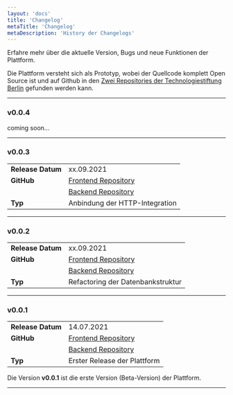 ```yaml
---
layout: 'docs'
title: 'Changelog'
metaTitle: 'Changelog'
metaDescription: 'History der Changelogs'
---
```

  
<p className="lead">
  Erfahre mehr über die aktuelle Version, Bugs und neue Funktionen der Plattform.
</p>

Die Plattform versteht sich als Prototyp, wobei der Quellcode komplett Open Source ist und auf Github in den [Zwei Repositories der Technologiestiftung Berlin](https://github.com/technologiestiftung?q=stadtpuls&type=&language=&sort=) gefunden werden kann. 

---

### v0.0.4

coming soon...

---

### v0.0.3
|   |   |
|---|---|
| **Release Datum** | xx.09.2021 |
| **GitHub** | [Frontend Repository](https://github.com/technologiestiftung/next-iot-hub) |
|  | [Backend Repository](https://github.com/technologiestiftung/next-iot-hub-api) |
| **Typ**| Anbindung der HTTP-Integration |

---

### v0.0.2
|   |   |
|---|---|
| **Release Datum** | xx.09.2021 |
| **GitHub** | [Frontend Repository](https://github.com/technologiestiftung/next-iot-hub) |
|  | [Backend Repository](https://github.com/technologiestiftung/next-iot-hub-api) |
| **Typ**| Refactoring der Datenbankstruktur |

---

### v0.0.1
|   |   |
|---|---|
| **Release Datum** | 14.07.2021 |
| **GitHub** | [Frontend Repository](https://github.com/technologiestiftung/next-iot-hub) |
|  | [Backend Repository](https://github.com/technologiestiftung/next-iot-hub-api) |
| **Typ**| Erster Release der Plattform |

Die Version **v0.0.1** ist die erste Version (Beta-Version) der Plattform.

---

